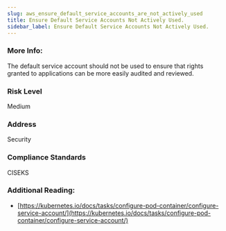 ```yaml
---
slug: aws_ensure_default_service_accounts_are_not_actively_used
title: Ensure Default Service Accounts Not Actively Used.
sidebar_label: Ensure Default Service Accounts Not Actively Used.
---
```


### More Info:

The default service account should not be used to ensure that rights granted to applications can be more easily audited and reviewed.

### Risk Level

Medium

### Address

Security

### Compliance Standards

CISEKS


### Additional Reading:

- [https://kubernetes.io/docs/tasks/configure-pod-container/configure-service-account/](https://kubernetes.io/docs/tasks/configure-pod-container/configure-service-account/) 


